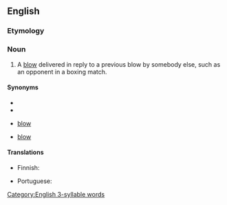 ==English==

===Etymology===
{{prefix|counter|blow|lang=en}}

===Noun===
{{en-noun}}

# A [[blow]] delivered in reply to a previous blow by somebody else, such as an opponent in a boxing match.

====Synonyms====
* {{l|en|afterstroke}}
* {{l|en|counterpunch}}
* {{l|en|return}} [[blow]]
* {{l|en|retaliatory}} [[blow]]

====Translations====
{{trans-top|blow delivered in reply to another}}
* Finnish: {{t|fi|vastaisku}}
{{trans-mid}}
* Portuguese: {{t|pt|contragolpe|m}}
{{trans-bottom}}

[[Category:English 3-syllable words]]